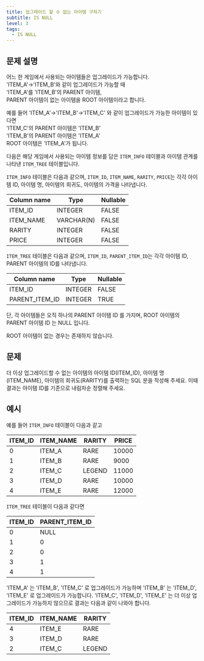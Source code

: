 ```yaml
---
title: 업그레이드 할 수 없는 아이템 구하기
subtitle: IS NULL
level: 3
tags:
  - IS NULL
---
```


## 문제 설명

어느 한 게임에서 사용되는 아이템들은 업그레이드가 가능합니다.\
'ITEM_A'->'ITEM_B'와 같이 업그레이드가 가능할 때\
'ITEM_A'를 'ITEM_B'의 PARENT 아이템,\
PARENT 아이템이 없는 아이템을 ROOT 아이템이라고 합니다.

예를 들어 'ITEM_A'->'ITEM_B'->'ITEM_C' 와 같이 업그레이드가 가능한 아이템이 있다면\
'ITEM_C'의 PARENT 아이템은 'ITEM_B'\
'ITEM_B'의 PARENT 아이템은 'ITEM_A'\
ROOT 아이템은 'ITEM_A'가 됩니다.

다음은 해당 게임에서 사용되는 아이템 정보를 담은 `ITEM_INFO` 테이블과 아이템 관계를 나타낸 `ITEM_TREE` 테이블입니다.

`ITEM_INFO` 테이블은 다음과 같으며, `ITEM_ID`, `ITEM_NAME`, `RARITY`, `PRICE`는 각각 아이템 ID, 아이템 명, 아이템의 희귀도, 아이템의 가격을 나타냅니다.

| Column name | Type       | Nullable |
| ----------- | ---------- | -------- |
| ITEM_ID     | INTEGER    | FALSE    |
| ITEM_NAME   | VARCHAR(N) | FALSE    |
| RARITY      | INTEGER    | FALSE    |
| PRICE       | INTEGER    | FALSE    |

`ITEM_TREE` 테이블은 다음과 같으며, `ITEM_ID`, `PARENT_ITEM_ID`는 각각 아이템 ID, PARENT 아이템의 ID를 나타냅니다.

| Column name    | Type    | Nullable |
| -------------- | ------- | -------- |
| ITEM_ID        | INTEGER | FALSE    |
| PARENT_ITEM_ID | INTEGER | TRUE     |

단, 각 아이템들은 오직 하나의 PARENT 아이템 ID 를 가지며, ROOT 아이템의 PARENT 아이템 ID 는 NULL 입니다.

ROOT 아이템이 없는 경우는 존재하지 않습니다.

## 문제

더 이상 업그레이드할 수 없는 아이템의 아이템 ID(ITEM_ID), 아이템 명(ITEM_NAME), 아이템의 희귀도(RARITY)를 출력하는 SQL 문을 작성해 주세요. 이때 결과는 아이템 ID를 기준으로 내림차순 정렬해 주세요.

## 예시

예를 들어 `ITEM_INFO` 테이블이 다음과 같고

| ITEM_ID | ITEM_NAME | RARITY | PRICE |
| ------- | --------- | ------ | ----- |
| 0       | ITEM_A    | RARE   | 10000 |
| 1       | ITEM_B    | RARE   | 9000  |
| 2       | ITEM_C    | LEGEND | 11000 |
| 3       | ITEM_D    | RARE   | 10000 |
| 4       | ITEM_E    | RARE   | 12000 |

`ITEM_TREE` 테이블이 다음과 같다면

| ITEM_ID | PARENT_ITEM_ID |
| ------- | -------------- |
| 0       | NULL           |
| 1       | 0              |
| 2       | 0              |
| 3       | 1              |
| 4       | 1              |

'ITEM_A' 는 'ITEM_B', 'ITEM_C' 로 업그레이드가 가능하며 'ITEM_B' 는 'ITEM_D', 'ITEM_E' 로 업그레이드가 가능합니다. 'ITEM_C', 'ITEM_D', 'ITEM_E' 는 더 이상 업그레이드가 가능하지 않으므로 결과는 다음과 같이 나와야 합니다.

| ITEM_ID | ITEM_NAME | RARITY |
| ------- | --------- | ------ |
| 4       | ITEM_E    | RARE   |
| 3       | ITEM_D    | RARE   |
| 2       | ITEM_C    | LEGEND |
